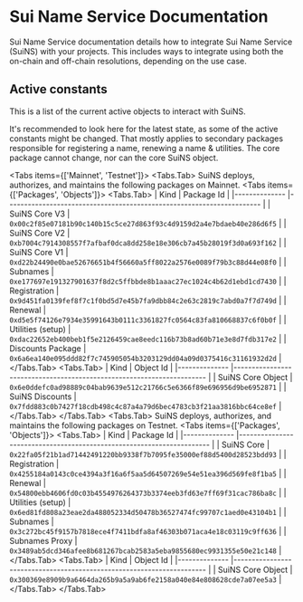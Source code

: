 
# Sui Name Service Documentation

Sui Name Service documentation details how to integrate Sui Name Service (SuiNS) with your projects. This includes ways to integrate using both the on-chain and off-chain resolutions, depending on the use case.

## Active constants

This is a list of the current active objects to interact with SuiNS. 

<Callout type="info" emoji="ℹ️">
  It's recommended to look here for the latest state, as some of the active constants might be changed.
  That mostly applies to secondary packages responsible for registering a name, renewing a name & utilities.
  The core package cannot change, nor can the core SuiNS object.
</Callout>
 
<Tabs items={['Mainnet', 'Testnet']}>
    <Tabs.Tab>
      SuiNS deploys, authorizes, and maintains the following packages on Mainnet.
        <Tabs items={['Packages', 'Objects']}>
            <Tabs.Tab>
| Kind  	| Package Id                                                            	|
|--------------	|----------------------------------------------------------------------	|
| SuiNS Core V3 | `0x00c2f85e07181b90c140b15c5ce27d863f93c4d9159d2a4e7bdaeb40e286d6f5` |
| SuiNS Core V2     	| `0xb7004c7914308557f7afbaf0dca8dd258e18e306cb7a45b28019f3d0a693f162`                                        	|
| SuiNS Core V1 | `0xd22b24490e0bae52676651b4f56660a5ff8022a2576e0089f79b3c88d44e08f0` |
| Subnames | `0xe177697e191327901637f8d2c5ffbbde8b1aaac27ec1024c4b62d1ebd1cd7430` |
| Registration | `0x9d451fa0139fef8f7c1f0bd5d7e45b7fa9dbb84c2e63c2819c7abd0a7f7d749d` |
| Renewal | `0xd5e5f74126e7934e35991643b0111c3361827fc0564c83fa810668837c6f0b0f` |
| Utilities (setup) | `0xdac22652eb400beb1f5e2126459cae8eedc116b73b8ad60b71e3e8d7fdb317e2` |
| Discounts Package | `0x6a6ea140e095ddd82f7c745905054b3203129dd04a09d0375416c31161932d2d` |
            </Tabs.Tab>
                        <Tabs.Tab>
| Kind  	| Object Id                                                            	|
|--------------	|----------------------------------------------------------------------	|
| SuiNS Core Object 	| `0x6e0ddefc0ad98889c04bab9639e512c21766c5e6366f89e696956d9be6952871` 	|
| SuiNS Discounts 	| `0x7fdd883c0b7427f18cdb498c4c87a4a79d6bec4783cb3f21aa3816bbc64ce8ef` 	|
            </Tabs.Tab>
        </Tabs>
    </Tabs.Tab>
    <Tabs.Tab>
      SuiNS deploys, authorizes, and maintains the following packages on Testnet.
        <Tabs items={['Packages', 'Objects']}>
            <Tabs.Tab>
| Kind  	| Package Id                                                            	|
|--------------	|----------------------------------------------------------------------	|
| SuiNS Core | `0x22fa05f21b1ad71442491220bb9338f7b7095fe35000ef88d5400d28523bdd93` |
| Registration | `0x4255184a0143c0ce4394a3f16a6f5aa5d64507269e54e51ea396d569fe8f1ba5` |
| Renewal | `0x54800ebb4606fd0c03b4554976264373b3374eeb3fd63e7ff69f31cac786ba8c` |
| Utilities (setup) | `0x6ed81fd808a23eae2da488052334d50478b36527474fc99707c1aed0e43104b1` |
| Subnames | `0x3c272bc45f9157b7818ece4f7411bdfa8af46303b071aca4e18c03119c9ff636` |
| Subnames Proxy | `0x3489ab5dcd346afee8b681267bcab2583a5eba9855680ec9931355e50e21c148` |
            </Tabs.Tab>
                        <Tabs.Tab>
| Kind  	| Object Id                                                            	|
|--------------	|----------------------------------------------------------------------	|
| SuiNS Core Object 	| `0x300369e8909b9a6464da265b9a5a9ab6fe2158a040e84e808628cde7a07ee5a3` 	|
            </Tabs.Tab>
        </Tabs>
    </Tabs.Tab>
</Tabs>

